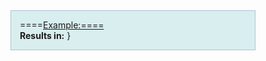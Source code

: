 <div style="margin-left: 4em; margin-right: 4em; padding-left: 1em; padding-right: 6em; background-color: #D9EEEE; border: 1px solid #AEC2D7;">====Example:==== {{{1}}}<br />'''Results in:''' {{{2}}}}</div>